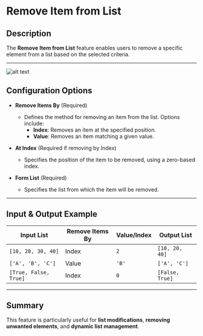# Remove Item from List  

## Description

The **Remove Item from List** feature enables users to remove a specific element from a list based on the selected criteria.  

---  
![alt text](../../../assets/variable/remove-item-from-list.png)

## Configuration Options  

- **Remove Items By** (Required)  
  - Defines the method for removing an item from the list. Options include:
    - **Index**: Removes an item at the specified position.  
    - **Value**: Removes an item matching a given value.  

- **At Index** (Required if removing by Index)  
  - Specifies the position of the item to be removed, using a zero-based index.  

- **Form List** (Required)  
  - Specifies the list from which the item will be removed.  

---  

## Input & Output Example  

| **Input List**       | **Remove Items By** | **Value/Index** | **Output List**     |
|----------------------|--------------------|----------------|---------------------|
| `[10, 20, 30, 40]`  | Index              | `2`            | `[10, 20, 40]`     |
| `['A', 'B', 'C']`   | Value              | `'B'`          | `['A', 'C']`       |
| `[True, False, True]` | Index            | `0`            | `[False, True]`    |

---  

## Summary

This feature is particularly useful for **list modifications**, **removing unwanted elements**, and **dynamic list management**.  